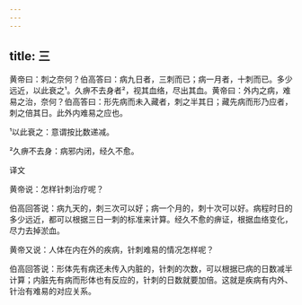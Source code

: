 ```yaml
---
---
---
```

title: 三
---




黄帝曰：刺之奈何？伯高答曰：病九日者，三刺而已；病一月者，十刺而已。多少远近，以此衰之¹。久痹不去身者²，视其血络，尽出其血。黄帝曰：外内之病，难易之治，奈何？伯高答曰：形先病而未入藏者，刺之半其日；藏先病而形乃应者，刺之倍其日。此外内难易之应也。

¹以此衰之：意谓按比数递减。

²久痹不去身：病邪内闭，经久不愈。

译文

黄帝说：怎样针刺治疗呢？

伯高回答说：病九天的，刺三次可以好；病一个月的，刺十次可以好。病程时日的多少远近，都可以根据三日一刺的标准来计算。经久不愈的痹证，根据血络变化，尽力去掉淤血。

黄帝又说：人体在内在外的疾病，针刺难易的情况怎样呢？

伯高回答说：形体先有病还未传入内脏的，针刺的次数，可以根据已病的日数减半计算；内脏先有病而形体也有反应的，针刺的日数就要加倍。这就是疾病有内外、针治有难易的对应关系。